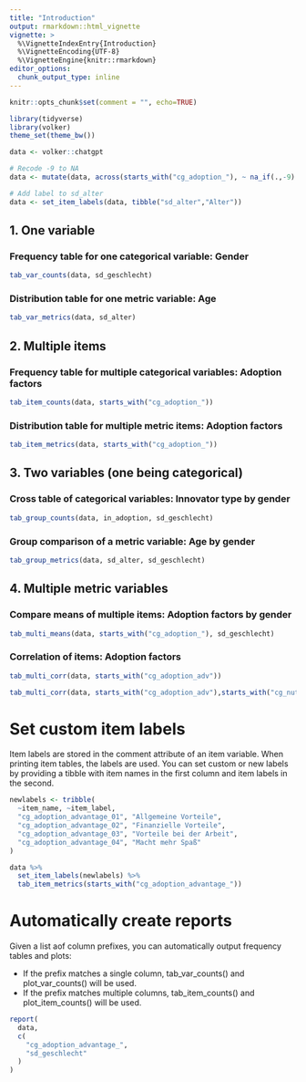 ```yaml
---
title: "Introduction"
output: rmarkdown::html_vignette
vignette: >
  %\VignetteIndexEntry{Introduction}
  %\VignetteEncoding{UTF-8}
  %\VignetteEngine{knitr::rmarkdown}
editor_options: 
  chunk_output_type: inline
---
```


```r

knitr::opts_chunk$set(comment = "", echo=TRUE)

library(tidyverse)
library(volker)
theme_set(theme_bw())

data <- volker::chatgpt

# Recode -9 to NA
data <- mutate(data, across(starts_with("cg_adoption_"), ~ na_if(.,-9)  ))

# Add label to sd_alter
data <- set_item_labels(data, tibble("sd_alter","Alter")) 

```

## 1. One variable


### Frequency table for one categorical variable: Gender
```r

tab_var_counts(data, sd_geschlecht)

```

### Distribution table for one metric variable: Age
```r

tab_var_metrics(data, sd_alter)

```

## 2. Multiple items

### Frequency table for multiple categorical variables: Adoption factors
```r

tab_item_counts(data, starts_with("cg_adoption_"))

```

### Distribution table for multiple metric items: Adoption factors
```r

tab_item_metrics(data, starts_with("cg_adoption_"))

```

## 3. Two variables (one being categorical)

### Cross table of categorical variables: Innovator type by gender

```r

tab_group_counts(data, in_adoption, sd_geschlecht)

```

### Group comparison of a metric variable: Age by gender

```r

tab_group_metrics(data, sd_alter, sd_geschlecht)

```

## 4. Multiple metric variables

### Compare means of multiple items: Adoption factors by gender
```r

tab_multi_means(data, starts_with("cg_adoption_"), sd_geschlecht)

```

### Correlation of items: Adoption factors
```r

tab_multi_corr(data, starts_with("cg_adoption_adv"))

tab_multi_corr(data, starts_with("cg_adoption_adv"),starts_with("cg_nutzen"))

```

# Set custom item labels

Item labels are stored in the comment attribute of an item variable. 
When printing item tables, the labels are used. You can set custom or 
new labels by providing a tibble with item names in the first column
and item labels in the second.

```r

newlabels <- tribble(
  ~item_name, ~item_label,
  "cg_adoption_advantage_01", "Allgemeine Vorteile",
  "cg_adoption_advantage_02", "Finanzielle Vorteile",
  "cg_adoption_advantage_03", "Vorteile bei der Arbeit",
  "cg_adoption_advantage_04", "Macht mehr Spaß"
)

data %>% 
  set_item_labels(newlabels) %>% 
  tab_item_metrics(starts_with("cg_adoption_advantage_"))

```

# Automatically create reports

Given a list aof column prefixes, you can automatically output frequency tables and plots:  

- If the prefix matches a single column, tab_var_counts() and plot_var_counts() will be used.
- If the prefix matches multiple columns, tab_item_counts() and plot_item_counts() will be used.

```r

report(
  data, 
  c(
    "cg_adoption_advantage_", 
    "sd_geschlecht"
  )
)

```

